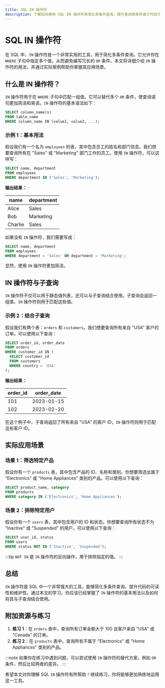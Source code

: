 ```yaml
---
title: SQL IN 操作符
description: 了解如何使用 SQL IN 操作符来简化多条件查询，提升查询效率并减少代码冗余。
---
```


# SQL IN 操作符

在 SQL 中，`IN` 操作符是一个非常实用的工具，用于简化多条件查询。它允许你在 `WHERE` 子句中指定多个值，从而避免编写冗长的 `OR` 条件。本文将详细介绍 `IN` 操作符的用法，并通过实际案例帮助你掌握其应用场景。

## 什么是 IN 操作符？

`IN` 操作符用于在 `WHERE` 子句中匹配一组值。它可以替代多个 `OR` 条件，使查询语句更加简洁和易读。`IN` 操作符的基本语法如下：

```sql
SELECT column_name(s)
FROM table_name
WHERE column_name IN (value1, value2, ...);
```

### 示例 1：基本用法

假设我们有一个名为 `employees` 的表，其中包含员工的姓名和部门信息。我们想要查询所有在 "Sales" 或 "Marketing" 部门工作的员工。使用 `IN` 操作符，可以这样写：

```sql
SELECT name, department
FROM employees
WHERE department IN ('Sales', 'Marketing');
```

**输出结果：**

| name       | department |
|------------|------------|
| Alice      | Sales      |
| Bob        | Marketing  |
| Charlie    | Sales      |

如果没有 `IN` 操作符，我们需要写成：

```sql
SELECT name, department
FROM employees
WHERE department = 'Sales' OR department = 'Marketing';
```

显然，使用 `IN` 操作符更加简洁。

## IN 操作符与子查询

`IN` 操作符不仅可以用于静态值列表，还可以与子查询结合使用。子查询会返回一组值，`IN` 操作符则用于匹配这些值。

### 示例 2：结合子查询

假设我们有两个表：`orders` 和 `customers`。我们想要查询所有来自 "USA" 客户的订单。可以使用以下查询：

```sql
SELECT order_id, order_date
FROM orders
WHERE customer_id IN (
  SELECT customer_id
  FROM customers
  WHERE country = 'USA'
);
```

**输出结果：**

| order_id | order_date |
|----------|------------|
| 101      | 2023-01-15 |
| 102      | 2023-02-20 |

在这个例子中，子查询返回了所有来自 "USA" 的客户 ID，`IN` 操作符则用于匹配这些客户 ID。

## 实际应用场景

### 场景 1：筛选特定产品

假设你有一个 `products` 表，其中包含产品的 ID、名称和类别。你想要筛选出属于 "Electronics" 或 "Home Appliances" 类别的产品。可以使用以下查询：

```sql
SELECT product_name, category
FROM products
WHERE category IN ('Electronics', 'Home Appliances');
```

### 场景 2：排除特定用户

假设你有一个 `users` 表，其中包含用户的 ID 和状态。你想要查询所有状态不为 "Inactive" 或 "Suspended" 的用户。可以使用以下查询：

```sql
SELECT user_id, status
FROM users
WHERE status NOT IN ('Inactive', 'Suspended');
```

:::tip
`NOT IN` 是 `IN` 操作符的反向操作，用于排除指定的值。
:::

## 总结

`IN` 操作符是 SQL 中一个非常强大的工具，能够简化多条件查询，提升代码的可读性和维护性。通过本文的学习，你应该已经掌握了 `IN` 操作符的基本用法以及如何将其与子查询结合使用。

## 附加资源与练习

1. **练习 1**：在 `orders` 表中，查询所有订单金额大于 100 且客户来自 "USA" 或 "Canada" 的订单。
2. **练习 2**：在 `products` 表中，查询所有不属于 "Electronics" 或 "Home Appliances" 类别的产品。

:::note
如果你在练习中遇到问题，可以尝试使用 `IN` 操作符的替代方案，例如 `OR` 条件，然后比较两者的差异。
:::

希望本文对你理解 SQL `IN` 操作符有所帮助！继续练习，你将能够更加熟练地运用这一工具。